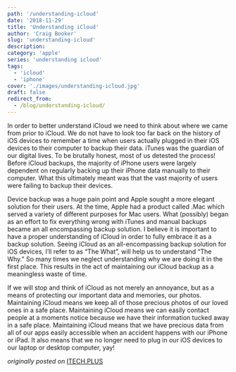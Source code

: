 ```yaml
---
path: '/understanding-icloud'
date: '2018-11-29'
title: 'Understanding iCloud'
author: 'Craig Booker'
slug: 'understanding-icloud'
description:
category: 'apple'
series: 'understanding icloud'
tags:
  - 'icloud'
  - 'iphone'
cover: './images/understanding-icloud.jpg'
draft: false
redirect_from:
  - /blog/understanding-icloud/
---
```


In order to better understand iCloud we need to think about where we came from prior to iCloud. We do not have to look too far back on the history of iOS devices to remember a time when users actually plugged in their iOS devices to their computer to backup their data. iTunes was the guardian of our digital lives. To be brutally honest, most of us detested the process! Before iCloud backups, the majority of iPhone users were largely dependent on regularly backing up their iPhone data manually to their computer. What this ultimately meant was that the vast majority of users were failing to backup their devices.

Device backup was a huge pain point and Apple sought a more elegant solution for their users. At the time, Apple had a product called .Mac which served a variety of different purposes for Mac users. What (possibly) began as an effort to fix everything wrong with iTunes and manual backups became an all encompassing backup solution. I believe it is important to have a proper understanding of iCloud in order to fully embrace it as a backup solution. Seeing iCloud as an all-encompassing backup solution for iOS devices, I’ll refer to as “The What”, will help us to understand “The Why.” So many times we neglect understanding why we are doing it in the first place. This results in the act of maintaining our iCloud backup as a meaningless waste of time.

If we will stop and think of iCloud as not merely an annoyance, but as a means of protecting our important data and memories, our photos. Maintaining iCloud means we keep all of those precious photos of our loved ones in a safe place. Maintaining iCloud means we can easily contact people at a moments notice because we have their information tucked away in a safe place. Maintaining iCloud means that we have precious data from all of our apps easily accessible when an accident happens with our iPhone or iPad. It also means that we no longer need to plug in our iOS devices to our laptop or desktop computer, yay!

_originally posted on_ [ITECH.PLUS](https://www.itech.plus/understanding-icloud)
